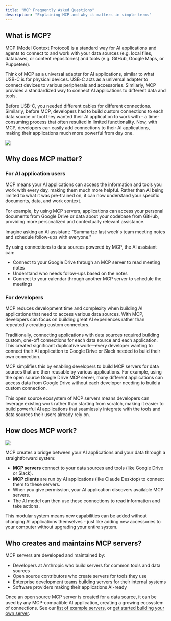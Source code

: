 ```yaml
---
title: "MCP Frequently Asked Questions"
description: "Explaining MCP and why it matters in simple terms"
---
```


## What is MCP?

MCP (Model Context Protocol) is a standard way for AI applications and agents to connect to and work with your data sources (e.g. local files, databases, or content repositories) and tools (e.g. GitHub, Google Maps, or Puppeteer).

Think of MCP as a universal adapter for AI applications, similar to what USB-C is for physical devices. USB-C acts as a universal adapter to connect devices to various peripherals and accessories. Similarly, MCP provides a standardized way to connect AI applications to different data and tools. 

Before USB-C, you needed different cables for different connections. Similarly, before MCP, developers had to build custom connections to each data source or tool they wanted their AI application to work with - a time-consuming process that often resulted in limited functionality. Now, with MCP, developers can easily add connections to their AI applications, making their applications much more powerful from day one.

<Frame>
  <img src="/images/mcp-simple-diagram.png" />
</Frame>

## Why does MCP matter?

### For AI application users

MCP means your AI applications can access the information and tools you work with every day, making them much more helpful. Rather than AI being limited to what it was pre-trained on, it can now understand your specific documents, data, and work context.

For example, by using MCP servers, applications can access your personal documents from Google Drive or data about your codebase from GitHub, providing more personalized and contextually relevant assistance.

Imagine asking an AI assistant: "Summarize last week's team meeting notes and schedule follow-ups with everyone."

By using connections to data sources powered by MCP, the AI assistant can:

- Connect to your Google Drive through an MCP server to read meeting notes
- Understand who needs follow-ups based on the notes
- Connect to your calendar through another MCP server to schedule the meetings

### For developers

MCP reduces development time and complexity when building AI applications that need to access various data sources. With MCP, developers can focus on building great AI experiences rather than repeatedly creating custom connectors.

Traditionally, connecting applications with data sources required building custom, one-off connections for each data source and each application. This created significant duplicative work—every developer wanting to connect their AI application to Google Drive or Slack needed to build their own connection.

MCP simplifies this by enabling developers to build MCP servers for data sources that are then reusable by various applications. For example, using the open source Google Drive MCP server, many different applications can access data from Google Drive without each developer needing to build a custom connection.

This open source ecosystem of MCP servers means developers can leverage existing work rather than starting from scratch, making it easier to build powerful AI applications that seamlessly integrate with the tools and data sources their users already rely on.

## How does MCP work?

<Frame>
  <img src="/images/mcp-simple-diagram.png" />
</Frame>

MCP creates a bridge between your AI applications and your data through a straightforward system: 

- **MCP servers** connect to your data sources and tools (like Google Drive or Slack).
- **MCP clients** are run by AI applications (like Claude Desktop) to connect them to these servers.
- When you give permission, your AI application discovers available MCP servers.
- The AI model can then use these connections to read information and take actions.

This modular system means new capabilities can be added without changing AI applications themselves - just like adding new accessories to your computer without upgrading your entire system.

## Who creates and maintains MCP servers?

MCP servers are developed and maintained by: 

- Developers at Anthropic who build servers for common tools and data sources 
- Open source contributors who create servers for tools they use 
- Enterprise development teams building servers for their internal systems 
- Software providers making their applications AI-ready 

Once an open source MCP server is created for a data source, it can be used by any MCP-compatible AI application, creating a growing ecosystem of connections. See our [list of example servers](https://modelcontextprotocol.io/examples), or [get started building your own server](https://modelcontextprotocol.io/quickstart/server).